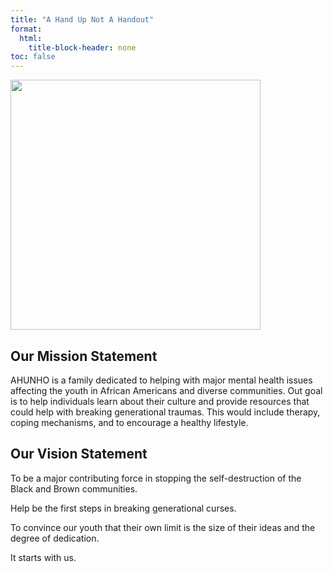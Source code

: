 ```yaml
---
title: "A Hand Up Not A Handout"
format: 
  html:
    title-block-header: none
toc: false
---
```


<link rel="stylesheet" href="https://cdnjs.cloudflare.com/ajax/libs/font-awesome/6.0.0-beta3/css/all.min.css">

<style>
  /* Style the header text (optional) */
  header h1, header p {
    /* Set the text color to white or any color that contrasts with the background */
    color: white;
  }
</style>

[![](images/handUpNotOutLogo.jpeg){fig-align="center" width="400"}](https://casadelosninos.org/how-to-help/donate/?fbclid=IwAR2yEyACPwdzP5jSz8NoZyVc8zsmRwXxxFDyEUplBmwSZoiCy3vB7NCr8w8)

<div style="text-align: center;">
  <a href="https://www.facebook.com/profile.php?id=100086312253390" target="_blank" rel="noopener noreferrer">
    <i class="fab fa-facebook"></i>
  </a>
  <a href="https://www.instagram.com/a.h.u.n.h.o/" target="_blank" rel="noopener noreferrer">
    <i class="fa-brands fa-instagram"></i>
  </a>
</div>

## Our Mission Statement

<p class="centered-paragraph">AHUNHO is a family dedicated to helping with major mental health issues affecting the youth in African Americans and diverse communities. Out goal is to help individuals learn about their culture and provide resources that could help with breaking generational traumas. This would include therapy, coping mechanisms, and to encourage a healthy lifestyle.</p>

## Our Vision Statement

<p class="centered-paragraph">To be a major contributing force in stopping the self-destruction of the Black and Brown communities.</p>

<p class="centered-paragraph">Help be the first steps in breaking generational curses.</p>

<p class="centered-paragraph">To convince our youth that their own limit is the size of their ideas and the degree of dedication.</p>

<p class="centered-paragraph">It starts with us.</p>
